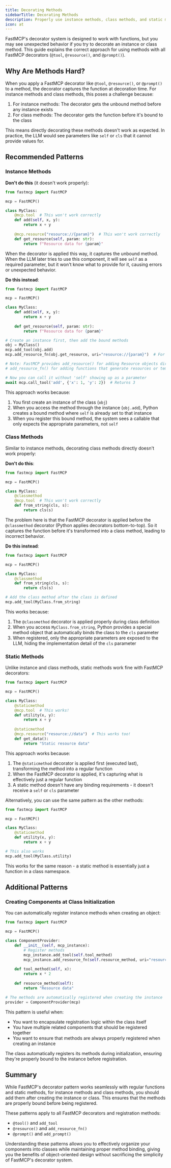 ```yaml
---
title: Decorating Methods
sidebarTitle: Decorating Methods
description: Properly use instance methods, class methods, and static methods with FastMCP decorators.
icon: at
---
```


FastMCP's decorator system is designed to work with functions, but you may see unexpected behavior if you try to decorate an instance or class method. This guide explains the correct approach for using methods with all FastMCP decorators (`@tool`, `@resource()`, and `@prompt()`).

## Why Are Methods Hard?

When you apply a FastMCP decorator like `@tool`, `@resource()`, or `@prompt()` to a method, the decorator captures the function at decoration time. For instance methods and class methods, this poses a challenge because:

1. For instance methods: The decorator gets the unbound method before any instance exists
2. For class methods: The decorator gets the function before it's bound to the class

This means directly decorating these methods doesn't work as expected. In practice, the LLM would see parameters like `self` or `cls` that it cannot provide values for.

## Recommended Patterns

### Instance Methods

**Don't do this** (it doesn't work properly):

```python
from fastmcp import FastMCP

mcp = FastMCP()

class MyClass:
    @mcp.tool  # This won't work correctly
    def add(self, x, y):
        return x + y
    
    @mcp.resource("resource://{param}")  # This won't work correctly
    def get_resource(self, param: str):
        return f"Resource data for {param}"
```

When the decorator is applied this way, it captures the unbound method. When the LLM later tries to use this component, it will see `self` as a required parameter, but it won't know what to provide for it, causing errors or unexpected behavior.

**Do this instead**:

```python
from fastmcp import FastMCP

mcp = FastMCP()

class MyClass:
    def add(self, x, y):
        return x + y
    
    def get_resource(self, param: str):
        return f"Resource data for {param}"

# Create an instance first, then add the bound methods
obj = MyClass()
mcp.add_tool(obj.add)
mcp.add_resource_fn(obj.get_resource, uri="resource://{param}")  # For resources or templates

# Note: FastMCP provides add_resource() for adding Resource objects directly and
# add_resource_fn() for adding functions that generate resources or templates

# Now you can call it without 'self' showing up as a parameter
await mcp.call_tool('add', {'x': 1, 'y': 2})  # Returns 3
```

This approach works because:
1. You first create an instance of the class (`obj`)
2. When you access the method through the instance (`obj.add`), Python creates a bound method where `self` is already set to that instance
3. When you register this bound method, the system sees a callable that only expects the appropriate parameters, not `self`

### Class Methods

Similar to instance methods, decorating class methods directly doesn't work properly:

**Don't do this**:

```python
from fastmcp import FastMCP

mcp = FastMCP()

class MyClass:
    @classmethod
    @mcp.tool  # This won't work correctly
    def from_string(cls, s):
        return cls(s)
```

The problem here is that the FastMCP decorator is applied before the `@classmethod` decorator (Python applies decorators bottom-to-top). So it captures the function before it's transformed into a class method, leading to incorrect behavior.

**Do this instead**:

```python
from fastmcp import FastMCP

mcp = FastMCP()

class MyClass:
    @classmethod
    def from_string(cls, s):
        return cls(s)

# Add the class method after the class is defined
mcp.add_tool(MyClass.from_string)
```

This works because:
1. The `@classmethod` decorator is applied properly during class definition
2. When you access `MyClass.from_string`, Python provides a special method object that automatically binds the class to the `cls` parameter
3. When registered, only the appropriate parameters are exposed to the LLM, hiding the implementation detail of the `cls` parameter

### Static Methods

Unlike instance and class methods, static methods work fine with FastMCP decorators:

```python
from fastmcp import FastMCP

mcp = FastMCP()

class MyClass:
    @staticmethod
    @mcp.tool  # This works!
    def utility(x, y):
        return x + y
    
    @staticmethod
    @mcp.resource("resource://data")  # This works too!
    def get_data():
        return "Static resource data"
```

This approach works because:
1. The `@staticmethod` decorator is applied first (executed last), transforming the method into a regular function
2. When the FastMCP decorator is applied, it's capturing what is effectively just a regular function
3. A static method doesn't have any binding requirements - it doesn't receive a `self` or `cls` parameter

Alternatively, you can use the same pattern as the other methods:

```python
from fastmcp import FastMCP

mcp = FastMCP()

class MyClass:
    @staticmethod
    def utility(x, y):
        return x + y

# This also works
mcp.add_tool(MyClass.utility)
```

This works for the same reason - a static method is essentially just a function in a class namespace.

## Additional Patterns

### Creating Components at Class Initialization

You can automatically register instance methods when creating an object:

```python
from fastmcp import FastMCP

mcp = FastMCP()

class ComponentProvider:
    def __init__(self, mcp_instance):
        # Register methods
        mcp_instance.add_tool(self.tool_method)
        mcp_instance.add_resource_fn(self.resource_method, uri="resource://data")
    
    def tool_method(self, x):
        return x * 2
    
    def resource_method(self):
        return "Resource data"

# The methods are automatically registered when creating the instance
provider = ComponentProvider(mcp)
```

This pattern is useful when:
- You want to encapsulate registration logic within the class itself
- You have multiple related components that should be registered together
- You want to ensure that methods are always properly registered when creating an instance

The class automatically registers its methods during initialization, ensuring they're properly bound to the instance before registration.

## Summary

While FastMCP's decorator pattern works seamlessly with regular functions and static methods, for instance methods and class methods, you should add them after creating the instance or class. This ensures that the methods are properly bound before being registered.

These patterns apply to all FastMCP decorators and registration methods:
- `@tool()` and `add_tool`
- `@resource()` and `add_resource_fn()`
- `@prompt()` and `add_prompt()`

Understanding these patterns allows you to effectively organize your components into classes while maintaining proper method binding, giving you the benefits of object-oriented design without sacrificing the simplicity of FastMCP's decorator system.
